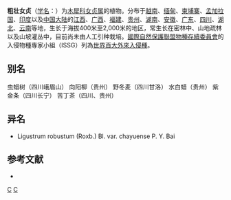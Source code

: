 {{Speciesbox 
| taxon = Ligustrum robustum
| binomial_authority = (Roxb.) Blume
}}

'''粗壮女贞'''（[[学名|学名]]：{{lang|la|''Ligustrum robustum''}}）为[[木犀科|木犀科]][[女贞属|女贞属]]的植物。分布于[[越南|越南]]、[[缅甸|缅甸]]、[[柬埔寨|柬埔寨]]、[[孟加拉国|孟加拉国]]、[[印度|印度]]以及[[中国大陆|中国大陆]]的[[江西|江西]]、[[广西|广西]]、[[福建|福建]]、[[贵州|贵州]]、[[湖南|湖南]]、[[安徽|安徽]]、[[广东|广东]]、[[四川|四川]]、[[湖北|湖北]]、[[云南|云南]]等地，生长于海拔400米至2,000米的地区，常生长在密林中、山地疏林以及山坡灌丛中，目前尚未由人工引种栽培。[[國際自然保護聯盟|國際自然保護聯盟]][[物種存續委員會|物種存續委員會]]的入侵物種專家小組（ISSG）列為[[世界百大外來入侵種|世界百大外來入侵種]]。

== 别名 ==
虫蜡树（四川峨眉山） 向阳柳（贵州） 野冬麦（四川甘洛） 水白蜡（贵州） 紫金条（四川长宁） 苦丁茶（四川、贵州）

== 异名 ==
* Ligustrum robustum (Roxb.) Bl. var. chayuense P. Y. Bai

== 参考文献 ==
<div class="references-small">
* {{cite web| url =http://www.bioinfo.cn/db05/KmzwSpecies.php?action=view&id=14347| title =粗壮女贞| work =《中国高等植物数据库全库》| publisher =中国科学院微生物研究所| author =昆明植物研究所| accessdate =2009-02-24| deadurl =yes| archiveurl =https://web.archive.org/web/20160305065930/http://www.bioinfo.cn/db05/KmzwSpecies.php?action=view&id=14347| archivedate =2016-03-05}}
</div>

{{taxonbar}}

[[Category:女贞属|C]]
[[Category:入侵植物種|C]]